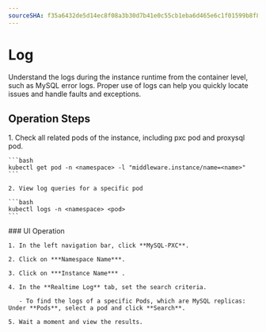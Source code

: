 ```yaml
---
sourceSHA: f35a6432de5d14ec8f08a3b30d7b41e0c55cb1eba6d465e6c1f01599b8f8daa6
---
```


# Log

Understand the logs during the instance runtime from the container level, such as MySQL error logs. Proper use of logs can help you quickly locate issues and handle faults and exceptions.

## Operation Steps

<Tabs>
  <Tab label="CLI">
    1. Check all related pods of the instance, including pxc pod and proxysql pod.

    ```bash
    kubectl get pod -n <namespace> -l "middleware.instance/name=<name>"
    ```

    2. View log queries for a specific pod

    ```bash
    kubectl logs -n <namespace> <pod>
    ```
  </Tab>

  <Tab label="Web Console">
    ### UI Operation

    1. In the left navigation bar, click **MySQL-PXC**.

    2. Click on ***Namespace Name***.

    3. Click on ***Instance Name*** .

    4. In the **Realtime Log** tab, set the search criteria.

       - To find the logs of a specific Pods, which are MySQL replicas: Under **Pods**, select a pod and click **Search**.

    5. Wait a moment and view the results.
  </Tab>
</Tabs>
